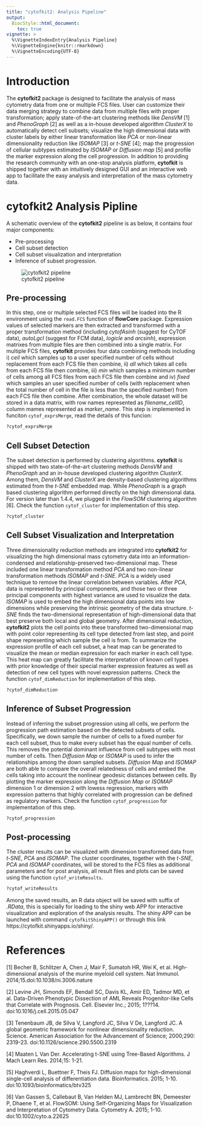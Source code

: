 ```yaml
---
title: "cytofkit2: Analysis Pipeline"
output:
  BiocStyle::html_document:
    toc: true
vignette: >
  %\VignetteIndexEntry{Analysis Pipeline}
  %\VignetteEngine{knitr::rmarkdown}
  %\VignetteEncoding{UTF-8}
---
```


# Introduction

The **cytofkit2** package is designed to facilitate the analysis of mass cytometry data from one or multiple FCS files. User can customize their data merging strategy to combine data from multiple files with proper transformation; apply state-of-the-art clustering methods like *DensVM* [1] and *PhenoGraph* [2] as well as a in-house developed algorithm *ClusterX* to automatically detect cell subsets; visualize the high dimensional data with cluster labels by either linear transformation like *PCA* or non-linear dimensionality reduction like *ISOMAP* [3] or *t-SNE* [4]; map the progression of cellular subtypes estimated by *ISOMAP* or *Diffusion map* [5] and profile the marker expression along the cell progression. In 
addition to providing the research community with an one-stop analysis platform, **cytofkit** is shipped together with an intuitively designed GUI and an interactive web app to facilitate the easy analysis and interpretation of the mass cytometry data. 

           
# **cytofkit2** Analysis Pipline

A schematic overview of the **cytofkit2** pipeline is as below, it contains four major components: 

- Pre-processing
- Cell subset detection
- Cell subset visualization and interpretation
- Inference of subset progression. 

![cytofkit2 pipeline](cytofkit_pipeline.png)
               

## Pre-processing

In this step, one or multiple selected FCS files will be loaded into the R environment using the 
`read.FCS` function of **flowCore** package. Expression values of selected markers are then extracted and transformed with a proper transformation method (including *cytofAsinh* (suggest for CyTOF data), *autoLgcl* (suggest for FCM data), *logicle* and *arcsinh*), expression matrixes from multiple files are then combined into a single matrix. For multiple FCS files, **cytofkit** provides four data combining methods including i) *ceil* which samples up to a user specified number of cells without replacement from each FCS file then combine, ii) *all* which takes all cells from each FCS file then combine, iii) *min* which samples a minimum number of cells among all FCS files from each FCS file then combine and iv) *fixed* which samples an user specified number of cells (with replacement when the total number of cell in the file is less than the specified number) from each FCS file then combine. After combination, the whole dataset will be stored in a data matrix, with row names represented as *filename_cellID*, column mames represented as *marker_name<marker_desc>*.
This step is implemented in funciton `cytof_exprsMerge`, read the details of this funcion:

```r
?cytof_exprsMerge
```


## Cell Subset Detection

The subset detection is performed by clustering algorithms. **cytofkit** is shipped with two 
state-of-the-art clustering methods *DensVM* and *PhenoGraph* and an in-house developed clustering 
algorithm *ClusterX*. Among them, *DensVM* and *ClusterX* are density-based clustering algorithms 
estimated from the *t-SNE* embedded map. While *PhenoGraph* is a graph based clustering algorithm 
performed directly on the high dimensional data. For version later than 1.4.4, we plugged in the *FlowSOM* clustering algorithm [6]. Check the function `cytof_cluster` for implementation of this step.

```r
?cytof_cluster
```

  
## Cell Subset Visualization and Interpretation 

Three dimensionality reduction methods are integrated into **cytofkit2** for visualizing the high 
dimensional mass cytometry data into an information-condensed and relationship-preserved 
two-dimensional map. These included one linear transformation method *PCA* and two non-linear 
transformation methods *ISOMAP* and *t-SNE*. *PCA* is a widely used technique to remove the linear correlation between variables. After *PCA*, data is represented by principal components, and those 
two or three principal components with highest variance are used to visualize the data. *ISOMAP* is 
used to embed the high dimensional data points into low dimensions while preserving the intrinsic 
geometry of the data structure. *t-SNE* finds the two-dimensional representation of high-dimensional
data that best preserve both local and global geometry. After dimensional reduction, **cytofkit2** plots the cell points into these transformed two-dimensional map with point color representing its
cell type detected from last step, and point shape representing which sample the cell is from. To 
summarize the expression profile of each cell subset, a heat map can be generated to visualize the
mean or median expression for each marker in each cell type. This heat map can greatly facilitate 
the interpretation of known cell types with prior knowledge of their special marker expression 
features as well as detection of new cell types with novel expression patterns. Check the function
`cytof_dimReduction` for implementation of this step.

```r
?cytof_dimReduction
```


## Inference of Subset Progression

Instead of inferring the subset progression using all cells, we perform the progression path 
estimation based on the detected subsets of cells.  Specifically, we down sample the number of 
cells to a fixed number for each cell subset, thus to make every subset has the equal number of 
cells. This removes the potential dominant influence from cell subtypes with most number of 
cells. Then *Diffusion Map* or *ISOMAP* is used to infer the relationships among the down sampled subsets. *Diffusion Map* and  *ISOMAP* are both
able to compare the overall relatedness of cells and embed the cells taking into account the nonlinear geodesic distances between cells. By plotting the marker expression along the *Diffusion Map* or *ISOMAP* dimension 1 or dimension 2 with lowess regression, markers with expression patterns that highly correlated with progression can be defined as regulatory markers. Check the function `cytof_progression` for implementation of this step.

```r
?cytof_progression
```


## Post-processing

The cluster results can be visualized with dimension transformed data from *t-SNE*, *PCA* and *ISOMAP*. The cluster coordinates, together with the *t-SNE*, *PCA* and *ISOMAP* coordinates, will be stored to the FCS files as additional parameters and for post analysis, all result files and plots can be saved using the function `cytof_writeResults`.

```r
?cytof_writeResults
```

Among the saved results, an R data object will be saved with suffix of *.RData*, this is specially for loading to the shiny web APP for interactive visualization and exploration of the analysis results. The shiny APP can be launched with command `cytofkitShinyAPP()` or through this link https://cytofkit.shinyapps.io/shiny/.
             
# References

[1] Becher B, Schlitzer A, Chen J, Mair F, Sumatoh HR, Wei K, et al. High-dimensional analysis of the murine myeloid cell system. Nat Immunol. 2014;15.doi:10.1038/ni.3006.nature

[2] Levine JH, Simonds EF, Bendall SC, Davis KL, Amir ED, Tadmor MD, et al. Data-Driven Phenotypic Dissection of AML Reveals Progenitor-like Cells that Correlate with Prognosis. Cell. Elsevier Inc.; 2015; 1???14. doi:10.1016/j.cell.2015.05.047

[3] Tenenbaum JB, de Silva V, Langford JC, Silva V De, Langford JC. A global geometric framework for nonlinear dimensionality reduction. Science. American Association for the Advancement of Science; 2000;290: 2319-23. doi:10.1126/science.290.5500.2319

[4] Maaten L Van Der. Accelerating t-SNE using Tree-Based Algorithms. J Mach Learn Res. 2014;15: 1-21.

[5] Haghverdi L, Buettner F, Theis FJ. Diffusion maps for high-dimensional single-cell analysis of differentiation data. Bioinformatics. 2015; 1-10. doi:10.1093/bioinformatics/btv325

[6] Van Gassen S, Callebaut B, Van Helden MJ, Lambrecht BN, Demeester P, Dhaene T, et al. FlowSOM: Using Self-Organizing Maps for Visualization and Interpretation of Cytometry Data. Cytometry A. 2015; 1-10. doi:10.1002/cyto.a.22625
